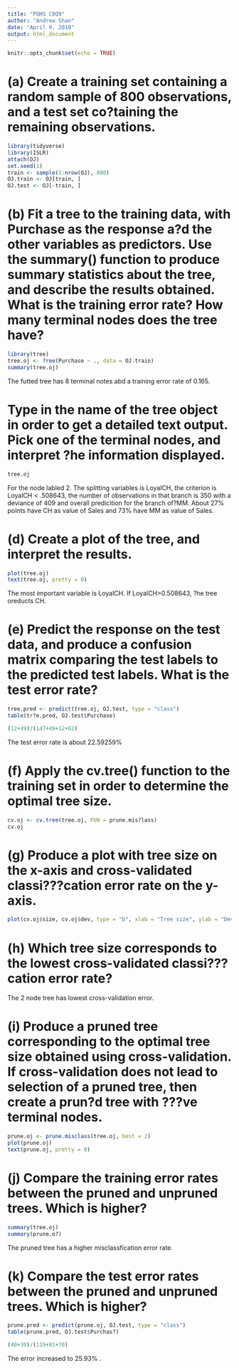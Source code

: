 ---
title: "PQHS C8Q9"
author: "Andrew Shan"
date: "April 9, 2018"
output: html_document
---

```{r setup, include=FALSE}
knitr::opts_chunk$set(echo = TRUE)
```


# (a) Create a training set containing a random sample of 800 observations, and a test set co?taining the remaining observations. 
```{r}
library(tidyverse)
library(ISLR)
attach(OJ)
set.seed(1)
train <- sample(1:nrow(OJ), 800)
OJ.train <- OJ[train, ]
OJ.test <- OJ[-train, ]
```

# (b) Fit a tree to the training data, with Purchase as the response a?d the other variables as predictors. Use the summary() function to produce summary statistics about the tree, and describe the results obtained. What is the training error rate? How many terminal nodes does the tree have? 

```{r}
library(tree)
tree.oj <- ?ree(Purchase ~ ., data = OJ.train)
summary(tree.oj)
```

The futted tree has 8 terminal notes abd a training error rate of 0.165.

#  Type in the name of the tree object in order to get a detailed text output. Pick one of the terminal nodes, and interpret ?he information displayed. 

```{r}
tree.oj
```

For the node labled 2. The splitting variables is LoyalCH, the criterion is LoyalCH < .508643, the number of observations in that branch is 350 with a deviance of 409 and overall predicition for the branch of?MM. About 27% points have CH as value of Sales and 73% have MM as value of Sales.

# (d) Create a plot of the tree, and interpret the results.
```{r}
plot(tree.oj)
text(tree.oj, pretty = 0)
```

The most important variable is LoyalCH. If LoyalCH>0.508643, ?he tree oreducts CH. 

# (e) Predict the response on the test data, and produce a confusion matrix comparing the test labels to the predicted test labels. What is the test error rate? 

```{r}
tree.pred <- predict(tree.oj, OJ.test, type = "class")
table(tr?e.pred, OJ.test$Purchase)
```

```{r}
(12+49)/(147+49+12+62)
```

The test error rate is about 22.59259%

# (f) Apply the cv.tree() function to the training set in order to determine the optimal tree size. 

```{r}
cv.oj <- cv.tree(tree.oj, FUN = prune.mis?lass)
cv.oj
```

# (g) Produce a plot with tree size on the x-axis and cross-validated classi???cation error rate on the y-axis. 

```{r}
plot(cv.oj$size, cv.oj$dev, type = "b", xlab = "Tree size", ylab = "Deviance")

```

# (h) Which tree size corresponds to the lowest cross-validated classi???cation error rate? 

The 2 node tree has lowest cross-validation error.

# (i) Produce a pruned tree corresponding to the optimal tree size obtained using cross-validation. If cross-validation does not lead to selection of a pruned tree, then create a prun?d tree with ???ve terminal nodes. 

```{r}
prune.oj <- prune.misclass(tree.oj, best = 2)
plot(prune.oj)
text(prune.oj, pretty = 0)
```

# (j) Compare the training error rates between the pruned and unpruned trees. Which is higher? 
```{r}
summary(tree.oj)
summary(prune.o?)
```

The pruned tree has a higher misclassfication error rate. 

# (k) Compare the test error rates between the pruned and unpruned trees. Which is higher?

```{r}
prune.pred <- predict(prune.oj, OJ.test, type = "class")
table(prune.pred, OJ.test$Purchas?)
```

```{r}
(40+30)/(119+81+70)
```

The error increased to 25.93% .
